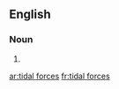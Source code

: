 ==English==

===Noun===
{{head|en|noun plural form|head=[[tidal]] [[forces]]}}

# {{plural of|tidal force|lang=en}}

[[ar:tidal forces]]
[[fr:tidal forces]]